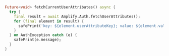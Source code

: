 ```dart
Future<void> fetchCurrentUserAttributes() async {
  try {
    final result = await Amplify.Auth.fetchUserAttributes();
    for (final element in result) {
      safePrint('key: ${element.userAttributeKey}; value: ${element.value}');
    }
  } on AuthException catch (e) {
    safePrint(e.message);
  }
}
```

